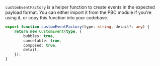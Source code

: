 `customEventFactory` is a helper function to create events in the expected payload format. You can either import it from the PBC module if you're using it, or copy this function into your codebase.

  ```typescript
  export function customEventFactory(type: string, detail?: any) {
      return new CustomEvent(type, {
          bubbles: true,
          cancelable: true,
          composed: true,
          detail,
      });
  }
  ```

